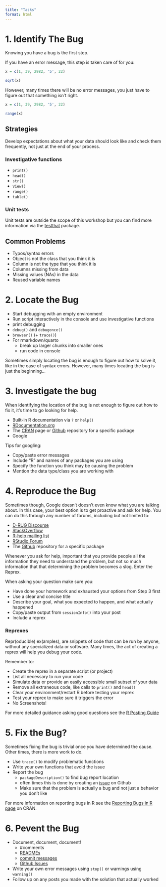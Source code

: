 ```yaml
---
title: "Tasks"
format: html
---
```


# 1. Identify The Bug

Knowing you have a bug is the first step.

If you have an error message, this step is taken care of for you:

```r

x = c(1, 39, 2982, '5', 22)

sqrt(x)

```

However, many times there will be no error messages, you just have to figure out that something isn't right.

```r

x = c(1, 39, 2982, '5', 22)

range(x)

```

## Strategies

Develop expectations about what your data should look like and check them frequently, not just at the end of your process.

### Investigative functions

-   `print()`
-   `head()`
-   `str()`
-   `View()`
-   `range()`
-   `table()`
    
### Unit tests

Unit tests are outside the scope of this workshop but you can find more information via the [testthat](https://testthat.r-lib.org/) package.

## Common Problems
-   Typos/syntax errors
-   Object is not the class that you think it is
-   Column is not the type that you think it is
-   Columns missing from data
-   Missing values (NAs) in the data 
-   Reused variable names

# 2. Locate the Bug

- Start debugging with an empty environment
- Run script interactively in the console and use investigative functions
- print debugging
- `debug()` and `debugonce()` 
- `browser()` (+ `trace()`)
- For rmarkdown/quarto
  - break up larger chunks into smaller ones
  - run code in console
  
Sometimes simply locating the bug is enough to figure out how to solve it, like
in the case of syntax errors. However, many times locating the bug is just the beginning...

# 3. Investigate the bug

When identifying the location of the bug is not enough to figure out how to fix
it, it's time to go looking for help.

-   Built-in R documentation via `?` or `help()`
-   [RDocumentation.org](https://www.rdocumentation.org/)
-   The [CRAN](https://cran.r-project.org/) page or [Github](https://github.com/) repository for a specific package
-   Google

Tips for googling:

-   Copy/paste error messages
-   Include "R" and names of any packages you are using
-   Specify the function you think may be causing the problem
-   Mention the data type/class you are working with 

# 4. Reproduce the Bug

Sometimes though, Google doesn't doesn't even know what you are talking about. 
In this case, your best option is to get proactive and ask for help. You can do
this through any number of forums, including but not limited to:

-   [D-RUG Discourse](https://d-rug.discourse.group/top?period=all)
-   [StackOverflow](https://stackoverflow.com/questions/tagged/r)
-   [R-help mailing list](https://stat.ethz.ch/mailman/listinfo/r-help)
-   [RStudio Forum](https://community.rstudio.com/)
-   The [Github](https://github.com/) repository for a specific package


Whenever you ask for help, important that you provide people all the information 
they need to understand the problem, but not so much information that that 
determining the problem becomes a slog. Enter the Reprex.

When asking your question make sure you:

-   Have done your homework and exhausted your options from Step 3 first
-   Use a clear and concise title
-   Describe your goal, what you expected to happen, and what actually happened
-   Copy/paste output from `sessionInfo()` into your post
-   Include a reprex

### Reprexes 

Repr(oducible) ex(amples), are snippets of code that can be run by anyone, without any specialized data or software. Many times, the act of creating a reprex will help you debug your code.

Remember to:

-   Create the reprex in a separate script (or project)
-   List all necessary to run your code
-   Simulate data or provide an easily accessible small subset of your data
-   Remove all extraneous code, like calls to `print()` and `head()`
-   Clear your environment/restart R before testing your reprex
-   Test your reprex to make sure it triggers the error
-   No Screenshots!


For more detailed guidance asking good questions see the 
[R Posting Guide](https://www.r-project.org/posting-guide.html)

# 5. Fix the Bug?

Sometimes fixing the bug is trivial once you have determined the cause. Other
times, there is more work to do.

-   Use `trace()` to modify problematic functions
-   Write your own functions that avoid the issue
-   Report the bug 
    -   `packageDescription()` to find bug report location
    -   often times this is done by creating an 
    [issue](https://ucdavisdatalab.github.io/workshop_git_for_teams/opening-issues-and-making-changes.html) on Github
    - Make sure that the problem is actually a bug and not just a behavior you 
    don't like

For more information on reporting bugs in R see the 
[Reporting Bugs in R page](https://www.r-project.org/bugs.html) on CRAN.

# 6. Pevent the Bug

-   Document, document, document!
    -   #comments
    -   [READMEs](https://ucdavisdatalab.github.io/workshop_how-to-data-documentation/)
    -   [commit messages](https://ucdavisdatalab.github.io/workshop_introduction_to_version_control/creating-your-first-repo.html#save-stage-commit)
    -   [Github Issues](https://ucdavisdatalab.github.io/workshop_git_for_teams/opening-issues-and-making-changes.html)
-   Write your own error messages using `stop()` or warnings using `warning()`
-   Follow up on any posts you made with the solution that actually worked




